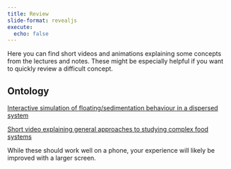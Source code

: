 ```yaml
---
title: Review
slide-format: revealjs
execute:
  echo: false
---
```


Here you can find short videos and animations explaining some concepts from the lectures and notes.
These might be especially helpful if you want to quickly review a difficult concept.

## Ontology

[Interactive simulation of floating/sedimentation behaviour in a dispersed system](https://edibotopic.github.io/stokes-law/)

[Short video explaining general approaches to studying complex food systems](https://youtu.be/g8a8V6ipJdo)

::: {.callout-tip}

While these should work well on a phone, your experience will likely be improved with a larger screen.

:::
